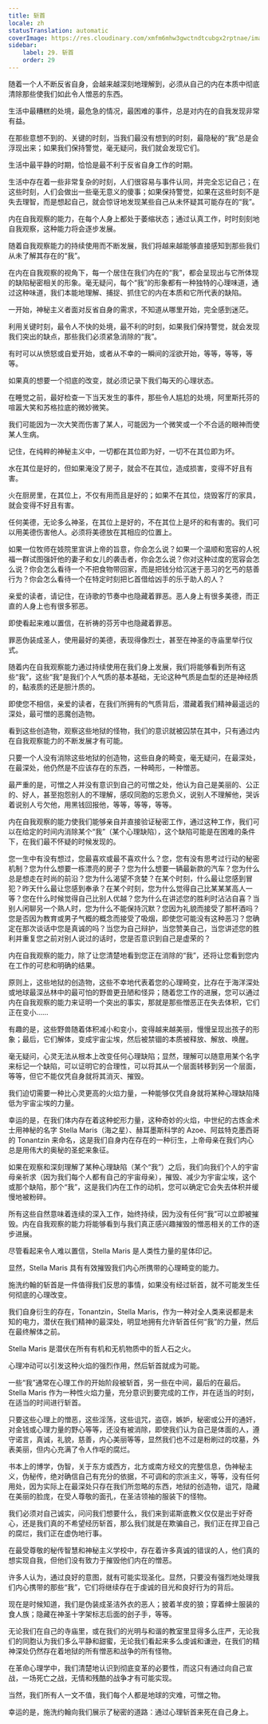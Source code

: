```yaml
---
title: 斩首
locale: zh
statusTranslation: automatic
coverImage: https://res.cloudinary.com/xmfm6mhw3gwctndtcubgx2rptnae/image/upload/v1740468922/small_cover_tratado_de_psicologia_revolucionaria_a4c0dca4e0.webp
sidebar:
    label: 29. 斩首
    order: 29
---
```

随着一个人不断反省自身，会越来越深刻地理解到，必须从自己的内在本质中彻底清除那些使我们如此令人憎恶的东西。

生活中最糟糕的处境，最危急的情况，最困难的事件，总是对内在的自我发现非常有益。

在那些意想不到的、关键的时刻，当我们最没有想到的时刻，最隐秘的“我”总是会浮现出来；如果我们保持警觉，毫无疑问，我们就会发现它们。

生活中最平静的时期，恰恰是最不利于反省自身工作的时期。

生活中存在着一些非常复杂的时刻，人们很容易与事件认同，并完全忘记自己；在这些时刻，人们会做出一些毫无意义的傻事；如果保持警觉，如果在这些时刻不是失去理智，而是想起自己，就会惊讶地发现某些自己从未怀疑其可能存在的“我”。

内在自我观察的能力，在每个人身上都处于萎缩状态；通过认真工作，时时刻刻地自我观察，这种能力将会逐步发展。

随着自我观察能力的持续使用而不断发展，我们将越来越能够直接感知到那些我们从未了解其存在的“我”。

在内在自我观察的视角下，每一个居住在我们内在的“我”，都会呈现出与它所体现的缺陷秘密相关的形象。毫无疑问，每个“我”的形象都有一种独特的心理味道，通过这种味道，我们本能地理解、捕捉、抓住它的内在本质和它所代表的缺陷。

一开始，神秘主义者面对反省自身的需求，不知道从哪里开始，完全感到迷茫。

利用关键时刻，最令人不快的处境，最不利的时刻，如果我们保持警觉，就会发现我们突出的缺点，那些我们必须紧急消除的“我”。

有时可以从愤怒或自爱开始，或者从不幸的一瞬间的淫欲开始，等等，等等，等等。

如果真的想要一个彻底的改变，就必须记录下我们每天的心理状态。

在睡觉之前，最好检查一下当天发生的事件，那些令人尴尬的处境，阿里斯托芬的喧嚣大笑和苏格拉底的微妙微笑。

我们可能因为一次大笑而伤害了某人，可能因为一个微笑或一个不合适的眼神而使某人生病。

记住，在纯粹的神秘主义中，一切都在其位即为好，一切不在其位即为坏。

水在其位是好的，但如果淹没了房子，就会不在其位，造成损害，变得不好且有害。

火在厨房里，在其位上，不仅有用而且是好的；如果不在其位，烧毁客厅的家具，就会变得不好且有害。

任何美德，无论多么神圣，在其位上是好的，不在其位上是坏的和有害的。我们可以用美德伤害他人。必须将美德放在其相应的位置上。

如果一位牧师在妓院里宣讲上帝的旨意，你会怎么说？如果一个温顺和宽容的人祝福一群试图强奸他的妻子和女儿的袭击者，你会怎么说？你对这种过度的宽容会怎么说？你会怎么看待一个不把食物带回家，而是把钱分给沉迷于恶习的乞丐的慈善行为？你会怎么看待一个在特定时刻把匕首借给凶手的乐于助人的人？

亲爱的读者，请记住，在诗歌的节奏中也隐藏着罪恶。恶人身上有很多美德，而正直的人身上也有很多邪恶。

即使看起来难以置信，在祈祷的芬芳中也隐藏着罪恶。

罪恶伪装成圣人，使用最好的美德，表现得像烈士，甚至在神圣的寺庙里举行仪式。

随着内在自我观察能力通过持续使用在我们身上发展，我们将能够看到所有这些“我”，这些“我”是我们个人气质的基本基础，无论这种气质是血型的还是神经质的，黏液质的还是胆汁质的。

即使您不相信，亲爱的读者，在我们所拥有的气质背后，潜藏着我们精神最遥远的深处，最可憎的恶魔创造物。

看到这些创造物，观察这些地狱的怪物，我们的意识就被囚禁在其中，只有通过内在自我观察能力的不断发展才有可能。

只要一个人没有消除这些地狱的创造物，这些自身的畸变，毫无疑问，在最深处，在最深处，他仍然是不应该存在的东西，一种畸形，一种憎恶。

最严重的是，可憎之人并没有意识到自己的可憎之处，他认为自己是美丽的、公正的、好人，甚至抱怨别人的不理解，感叹同胞的忘恩负义，说别人不理解他，哭诉着说别人亏欠他，用黑钱回报他，等等，等等，等等。

内在自我观察的能力使我们能够亲自并直接验证秘密工作，通过这种工作，我们可以在给定的时间内消除某个“我”（某个心理缺陷），这个缺陷可能是在困难的条件下，在我们最不怀疑的时候发现的。

您一生中有没有想过，您最喜欢或最不喜欢什么？您，您有没有思考过行动的秘密机制？您为什么想要一栋漂亮的房子？您为什么想要一辆最新款的汽车？您为什么总是想走在时尚的前沿？您为什么渴望不贪婪？在某个时刻，什么最让您感到冒犯？昨天什么最让您感到奉承？在某个时刻，您为什么觉得自己比某某某高人一等？您在什么时候觉得自己比别人优越？您为什么在讲述您的胜利时沾沾自喜？当别人闲聊另一个熟人时，您为什么不能保持沉默？您因为礼貌而接受了那杯酒吗？您是否因为教育或男子气概的概念而接受了吸烟，即使您可能没有这种恶习？您确定在那次谈话中您是真诚的吗？当您为自己辩护，当您赞美自己，当您讲述您的胜利并重复您之前对别人说过的话时，您是否意识到自己是虚荣的？

内在自我观察的能力，除了让您清楚地看到您正在消除的“我”，还将让您看到您内在工作的可悲和明确的结果。

原则上，这些地狱的创造物，这些不幸地代表着您的心理畸变，比存在于海洋深处或地球最深丛林中的最可怕的野兽更丑陋和怪异；随着您工作的进展，您可以通过内在自我观察的能力来证明一个突出的事实，那就是那些憎恶正在失去体积，它们正在变小……

有趣的是，这些野兽随着体积减小和变小，变得越来越美丽，慢慢呈现出孩子的形象；最后，它们解体，变成宇宙尘埃，然后被禁锢的本质被释放、解放、唤醒。

毫无疑问，心灵无法从根本上改变任何心理缺陷；显然，理解可以随意用某个名字来标记一个缺陷，可以证明它的合理性，可以将其从一个层面转移到另一个层面，等等，但它不能仅凭自身就将其消灭、摧毁。

我们迫切需要一种比心灵更高的火焰力量，一种能够仅凭自身就将某种心理缺陷降低为宇宙尘埃的力量。

幸运的是，在我们体内存在着这种蛇形力量，这种奇妙的火焰，中世纪的古炼金术士用神秘的名字 Stella Maris（海之星）、赫耳墨斯科学的 Azoe、阿兹特克墨西哥的 Tonantzin 来命名，这是我们自身内在存在的一种衍生，上帝母亲在我们内心总是用伟大的奥秘的圣蛇来象征。

如果在观察和深刻理解了某种心理缺陷（某个“我”）之后，我们向我们个人的宇宙母亲祈求（因为我们每个人都有自己的宇宙母亲），摧毁、减少为宇宙尘埃，这个或那个缺陷，那个“我”，这是我们内在工作的动机，您可以确定它会失去体积并缓慢地被粉碎。

所有这些自然意味着连续的深入工作，始终持续，因为没有任何“我”可以立即被摧毁。内在自我观察的能力将能够看到与我们真正感兴趣摧毁的憎恶相关的工作的逐步进展。

尽管看起来令人难以置信，Stella Maris 是人类性力量的星体印记。

显然，Stella Maris 具有有效摧毁我们内心所携带的心理畸变的能力。

施洗约翰的斩首是一件值得我们反思的事情，如果没有经过斩首，就不可能发生任何彻底的心理改变。

我们自身衍生的存在，Tonantzin，Stella Maris，作为一种对全人类来说都是未知的电力，潜伏在我们精神的最深处，明显地拥有允许斩首任何“我”的力量，然后在最终解体之前。

Stella Maris 是潜伏在所有有机和无机物质中的哲人石之火。

心理冲动可以引发这种火焰的强烈作用，然后斩首就成为可能。

一些“我”通常在心理工作的开始阶段被斩首，另一些在中间，最后的在最后。 Stella Maris 作为一种性火焰力量，充分意识到要完成的工作，并在适当的时刻，在适当的时间进行斩首。

只要这些心理上的憎恶，这些淫荡，这些诅咒，盗窃，嫉妒，秘密或公开的通奸，对金钱或心理力量的野心等等，还没有被消除，即使我们认为自己是体面的人，遵守诺言，真诚，礼貌，慈善，内心美丽等等，显然我们也不过是粉刷过的坟墓，外表美丽，但内心充满了令人作呕的腐烂。

书本上的博学，伪智，关于东方或西方，北方或南方经文的完整信息，伪神秘主义，伪秘传，绝对确信自己有充分的依据，不可调和的宗派主义，等等，没有任何用处，因为实际上在最深处只存在我们所忽略的东西，地狱的创造物，诅咒，隐藏在美丽的脸庞，在受人尊敬的面孔，在圣洁领袖的服装下的怪物。

我们必须对自己诚实，问问我们想要什么，我们来到诺斯底教义仅仅是出于好奇心，还是我们真的不希望经历斩首，那么我们就是在欺骗自己，我们正在捍卫自己的腐烂，我们正在虚伪地行事。

在最受尊敬的秘传智慧和神秘主义学校中，存在着许多真诚的错误的人，他们真的想实现自我，但他们没有致力于摧毁他们内在的憎恶。

许多人认为，通过良好的意图，就有可能实现圣化。显然，只要没有强烈地处理我们内心携带的那些“我”，它们将继续存在于虔诚的目光和良好行为的背后。

现在是时候知道，我们是伪装成圣洁外衣的恶人；披着羊皮的狼；穿着绅士服装的食人族；隐藏在神圣十字架标志后面的刽子手，等等。

无论我们在自己的寺庙里，或在我们的光明与和谐的教室里显得多么庄严，无论我们的同胞认为我们多么平静和甜蜜，无论我们看起来多么虔诚和谦逊，在我们的精神深处仍然存在着地狱的所有憎恶和战争的所有怪物。

在革命心理学中，我们清楚地认识到彻底变革的必要性，而这只有通过向自己宣战，一场死亡之战，无情和残酷的战争才有可能实现。

当然，我们所有人一文不值，我们每个人都是地球的灾难，可憎之物。

幸运的是，施洗约翰向我们展示了秘密的道路：通过心理斩首来死在自己身上。
